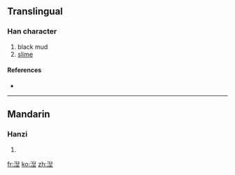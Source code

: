 ==Translingual==

===Han character===
{{Han char|rn=85|rad=水|as=09|sn=12|four=|canj=水竹X一 (EHXM)}}

# black mud
# [[slime]]

====References====
* {{Han ref|kx=0639.111|dkj=17917|hdz=31680.060|uh=6E7C|ud=28284}}

----

==Mandarin==

===Hanzi===
{{cmn-hanzi|pin=[[niè]] ([[nie4]]), [[qì]] ([[qi4]])|wg=nieh<sup>4</sup>, ch'i<sup>4</sup>}}

# {{defn|Mandarin|sort=水09}}

[[fr:湼]]
[[ko:湼]]
[[zh:湼]]